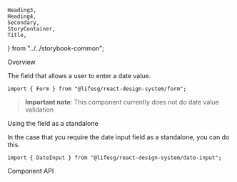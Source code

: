     Heading3,
    Heading4,
    Secondary,
    StoryContainer,
    Title,
} from "../../storybook-common";

<Meta title="Form/DateInput" component={Form.DateInput} />

<Title>Form.DateInput</Title>

<Secondary>Overview</Secondary>

The field that allows a user to enter a date value.

```tsx
import { Form } from "@lifesg/react-design-system/form";
```

> **Important note**: This component currently does not do date value validation

<Canvas>
    <Story name="DateInput">
        <StoryContainer>
            <Container>
                <Form.DateInput label="This is the date input" />
                <Form.DateInput label="This is the disabled state" disabled />
                <Form.DateInput
                    label="This is the error state"
                    errorMessage="Date is required"
                />
            </Container>
        </StoryContainer>
    </Story>
</Canvas>

<Heading3>Using the field as a standalone</Heading3>

In the case that you require the date input field as a standalone, you can do this.

```tsx
import { DateInput } from "@lifesg/react-design-system/date-input";
```

<Preview>
    <Story name="Standalone usage">
        <StoryContainer>
            <Container>
                <DateInput />
            </Container>
        </StoryContainer>
    </Story>
</Preview>

<Secondary>Component API</Secondary>

<PropsTable />
